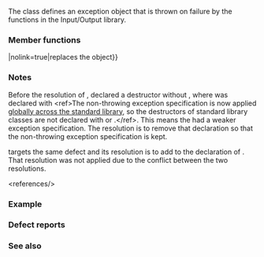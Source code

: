 {{cpp/io/ios_base/title|failure}}
{{cpp/io/ios_base/navbar}}
{{ddcl|header=ios| 
class failure;
}}

The class {{tt|std::ios_base::failure}} defines an exception object that is thrown on failure by the functions in the Input/Output library.

{{rrev|since=c++17|
{{tt|std::ios_base::failure}} may be defined either as a member class of {{lc|std::ios_base}} or as a synonym (typedef) for another class with equivalent functionality.
}}

{{rrev multi|until1=c++11
|rev1=
{{inheritance diagram/std-ios_base-failure-2003}}
|rev2=
{{inheritance diagram/std-ios_base-failure}}
}}

===Member functions===
{{dsc begin}}
{{dsc mem ctor|nolink=true|constructs a new {{tt|failure}} object with the given message}}
{{dsc mem fun|operator{{=}}|nolink=true|replaces the {{tt|failure}} object}}
{{dsc mem fun|what|nolink=true|returns the explanatory string}}
{{dsc end}}

{{member|{{small|std::ios_base::failure::}}failure|
{{dcl begin}}
{{dcl rev multi|num=1|until1=c++11
|dcl1=
explicit failure( const std::string&amp; message );
|dcl2=
explicit failure( const std::string&amp; message, 
                  const std::error_code&amp; ec = std::io_errc::stream );
}}
{{dcl|num=2|since=c++11|1=
explicit failure( const char* message,
                  const std::error_code&amp; ec = std::io_errc::stream );
}}
{{dcl rev multi|num=3|until1=c++11
|dcl1=
failure( const failure&amp; other );
|dcl2=
failure( const failure&amp; other ) noexcept;
}}
{{dcl end}}

@1,2@ Constructs the exception object using {{c|message}} as explanation string which can later be retrieved using {{ltf|cpp/error/exception/what}}. {{rev inl|since=c++11|{{c|ec}} is used to identify the specific reason for the failure.}}
@3@ Copy constructor. Initialize the contents with those of {{c|other}}. {{rev inl|since=c++11|If {{c|*this}} and {{c|other}} both have dynamic type {{tt|std::ios_base::failure}} then {{c|1=std::strcmp(what(), other.what()) == 0}}.&lt;!--LWG 471--&gt;}}

===Parameters===
{{par begin}}
{{par|message|explanatory string}}
{{par|ec|error code to identify the specific reason for the failure}}
{{par|other|another {{tt|failure}} to copy}}
{{par end}}

===Notes===
Because copying {{tt|std::ios_base::failure}} is not permitted to throw exceptions, this message is typically stored internally as a separately-allocated reference-counted string. This is also why there is no constructor taking {{c/core|std::string&amp;&amp;}}: it would have to copy the content anyway.
}}

{{cpp/error/exception/member assignment what|ios_base::failure}}

{{cpp/error/system_error/inherit}}
{{cpp/error/runtime_error/inherit}}
{{cpp/error/exception/inherit}}

===Notes===
Before the resolution of {{lwg|331}}, {{tt|std::ios_base::failure}} declared a destructor without {{c/core|throw()}}, where {{ltt|cpp/error/exception/~exception|std::exception::~exception()}} was declared with {{c/core|throw()}}&lt;ref&gt;The non-throwing exception specification is now applied [[cpp/standard library#Guarantees|globally across the standard library]], so the destructors of standard library classes are not declared with {{c/core|throw()}} or {{c/core|noexcept}}.&lt;/ref&gt;. This means the {{tt|std::ios_base::failure::~failure()}} had a weaker exception specification. The resolution is to remove that declaration so that the non-throwing exception specification is kept.

{{lwg|363}} targets the same defect and its resolution is to add {{c/core|throw()}} to the declaration of {{tt|std::ios_base::failure::~failure()}}. That resolution was not applied due to the conflict between the two resolutions.

&lt;references/&gt;

===Example===
{{example
|code=
#include &lt;fstream&gt;
#include &lt;iostream&gt;

int main()
{
    std::ifstream f("doesn't exist");
    
    try
    {
        f.exceptions(f.failbit);
    }
    catch (const std::ios_base::failure&amp; e)
    {
        std::cout &lt;&lt; "Caught an ios_base::failure.\n"
                  &lt;&lt; "Explanatory string: " &lt;&lt; e.what() &lt;&lt; '\n'
                  &lt;&lt; "Error code: " &lt;&lt; e.code() &lt;&lt; '\n';
    }
}
|p=true
|output=
Caught an ios_base::failure.
Explanatory string: ios_base::clear: unspecified iostream_category error
Error code: iostream:1
}}

===Defect reports===
{{dr list begin}}
{{dr list item|wg=lwg|dr=48|std=C++98|before=the constructor overload (1) initialized the base class {{lc|std::exception}}&lt;br&gt;with {{c|msg}}, but the base class does not have a matching constructor|after=corresponding&lt;br&gt;description removed}}
{{dr list item|wg=lwg|dr=331|std=C++98|before={{tt|std::ios_base::failure}} declared a destructor without {{c/core|throw()}}|after=removed the destructor declaration}}
{{dr list end}}

===See also===
{{dsc begin}}
{{dsc inc|cpp/io/dsc io_errc}}
{{dsc end}}

{{langlinks|de|es|fr|it|ja|pt|ru|zh}}